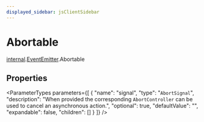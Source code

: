 ```yaml
---
displayed_sidebar: jsClientSidebar
---
```



# Abortable

[internal](../../modules/internal.mdx).[EventEmitter](../../internal/modules/internal.EventEmitter.mdx).Abortable

## Properties

<ParameterTypes parameters={[
  {
    "name": "signal",
    "type": "`AbortSignal`",
    "description": "When provided the corresponding `AbortController` can be used to cancel an asynchronous action.",
    "optional": true,
    "defaultValue": "",
    "expandable": false,
    "children": []
  }
]} />
